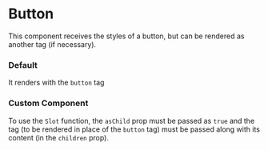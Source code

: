 
# Button 

This component receives the styles of a button, but can be rendered as another tag (if necessary).

### Default

It renders with the `button` tag

<Canvas withToolbar>
  <Story id="components-button--default" />
</Canvas>

<ArgsTable story="^" />

### Custom Component

To use the `Slot` function, the `asChild` prop must be passed as `true` and the tag (to be rendered in place of the `button` tag) must be passed along with its content (in the `children` prop).

<Canvas>
  <Story id="components-button--custom-component" />
</Canvas>
